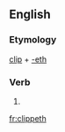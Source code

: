 ==English==

===Etymology===
[[clip]] + [[-eth]]

===Verb===
{{infl|en|verb form}}

# {{archaic third-person singular of|clip}}

[[fr:clippeth]]